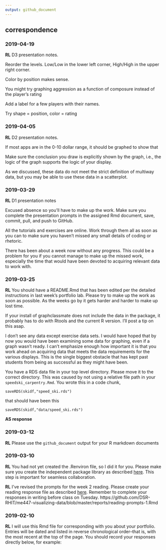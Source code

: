 ```yaml
---
output: github_document
---
```


## correspondence 

### 2019-04-19

**RL**  D3 presentation notes. 

Reorder the levels. Low/Low in the lower left corner, High/High in the upper right corner. 

Color by position makes sense. 

You might try graphing aggression as a function of composure instead of the player's rating 

Add a label for a few players with their names. 

Try shape = position, color = rating 





### 2019-04-05

**RL**  D2 presentation notes. 

If most apps are in the 0-10 dollar range, it should be graphed to show that 

Make sure the conclusion you draw is explicitly shown by the graph, i.e., the logic of the graph supports the logic of your display.  

As we discussed, these data do not meet the strict definition of multiway data, but you may be able to use these data in a scatterplot. 






### 2019-03-29

**RL**  D1 presentation notes

Excused absence so you'll have to make up the work. Make sure you complete the presentation prompts in the assigned Rmd document, save, commit, pull, and push to GitHub. 

All the tutorials and exercises are online. Work through them all as soon as you can to make sure you haven't missed any small details of coding or rhetoric. 

There has been about a week now without any progress. This could be a problem for you if you cannot manage to make up the missed work, especially the time that would have been devoted to acquiring relevant data to work with. 



### 2019-03-25

**RL** You should have a README.Rmd that has been edited per the detailed instructions in last week's portfolio lab. Please try to make up the work as soon as possible. As the weeks go by it gets harder and harder to make up lost time. 

If your install of graphclassmate does not include the data in the package, it probably has to do with Rtools and the current R version. I'll post a tip on this asap. 

I don't see any data except exercise data sets. I would have hoped that by now you would have been examining some data for graphing, even if a graph wasn't ready. I can't emphasize enough how important it is that you work ahead on acquiring data that meets the data requirements for the various displays. This is the single biggest obstacle that has kept past students from being as successful as they might have been. 

You have a RDS data file in your top level directory. Please move it to the correct directory. This was caused by not using a relative file path in your `speedski_carpentry.Rmd`. You wrote this in a code chunk, 

    saveRDS(skidf,"speed_ski.rds")
    
that should have been this

    saveRDS(skidf,"data/speed_ski.rds")

**AS response**  




### 2019-03-12 

**RL** Please use the `github_document` output for your R markdown documents


### 2019-03-10

**RL** You had not yet created the .Renviron file, so I did it for you. Please make sure you create the independent package library as described [here](https://github.com/DSR-RHIT/me447-visualizing-data/blob/master/cm/cm902-software-studio.md#create-the-renviron). This step is important for seamless collaboration. 

**RL** I've revised the prompts for the week 2 reading. Please create your reading response file as described [here](https://github.com/DSR-RHIT/me447-visualizing-data/blob/master/cm/cm902-software-studio.md#setup-reading-response). Remember to complete your responses in writing before class on Tuesday. 
https://github.com/DSR-RHIT/me447-visualizing-data/blob/master/reports/reading-prompts-1.Rmd




### 2019-02-10

**RL** I will use this Rmd file for corresponding with you about your portfolio. Entries will be dated and listed in reverse chronological order--that is, with the most recent at the top of the page. You should record your responses directly below, for example: 

